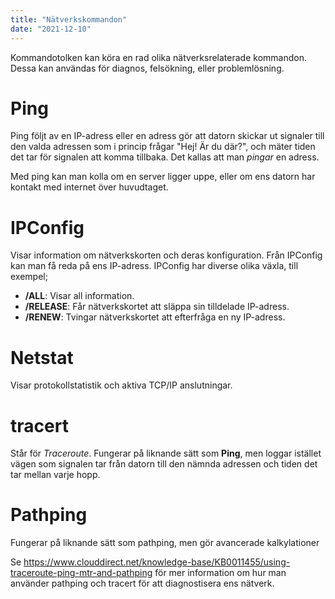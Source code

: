 ```yaml
---
title: "Nätverkskommandon"
date: "2021-12-10"
---
```


Kommandotolken kan köra en rad olika nätverksrelaterade kommandon. Dessa kan användas för diagnos, felsökning, eller problemlösning.

# Ping

Ping följt av en IP-adress eller en adress gör att datorn skickar ut signaler till den valda adressen som i princip frågar "Hej! Är du där?", och mäter tiden det tar för signalen att komma tillbaka. Det kallas att man _pingar_ en adress.

Med ping kan man kolla om en server ligger uppe, eller om ens datorn har kontakt med internet över huvudtaget.

# IPConfig

Visar information om nätverkskorten och deras konfiguration. Från IPConfig kan man få reda på ens IP-adress. IPConfig har diverse olika växla, till exempel;

- **/ALL**: Visar all information.
- **/RELEASE**: Får nätverkskortet att släppa sin tilldelade IP-adress.
- **/RENEW**: Tvingar nätverkskortet att efterfråga en ny IP-adress.

# Netstat

Visar protokollstatistik och aktiva TCP/IP anslutningar.

# tracert

Står för _Traceroute_. Fungerar på liknande sätt som **Ping**, men loggar istället vägen som signalen tar från datorn till den nämnda adressen och tiden det tar mellan varje hopp.

# Pathping

Fungerar på liknande sätt som pathping, men gör avancerade kalkylationer

Se https://www.clouddirect.net/knowledge-base/KB0011455/using-traceroute-ping-mtr-and-pathping för mer information om hur man använder pathping och tracert för att diagnostisera ens nätverk.
